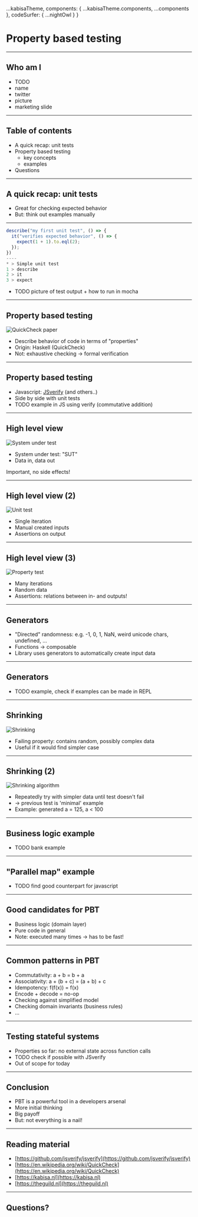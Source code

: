 

  ...kabisaTheme,
  components: {
    ...kabisaTheme.components,
    ...components
  },
  codeSurfer: {
    ...nightOwl
  }
}

# Property based testing

---

## Who am I

- TODO
- name
- twitter
- picture
- marketing slide

---

## Table of contents

- A quick recap: unit tests
- Property based testing
  - key concepts
  - examples
- Questions

---

## A quick recap: unit tests

- Great for checking expected behavior
- But: think out examples manually

---

```javascript
describe("my first unit test", () => {
  it("verifies expected behavior", () => {
    expect(1 + 1).to.eql(2);
  });
})
----
* > Simple unit test
1 > describe
2 > it
3 > expect
```

- TODO picture of test output + how to run in mocha

---

## Property based testing

![QuickCheck paper](./images/quickcheck_paper.png)

- Describe behavior of code in terms of "properties"
- Origin: Haskell (QuickCheck)
- Not: exhaustive checking &#x2192; formal verification

---

## Property based testing

- Javascript: [JSverify](https://github.com/jsverify/jsverify) (and others..)
- Side by side with unit tests
- TODO example in JS using verify (commutative addition)

---

## High level view

![System under test](./images/high_level_view_sut.png)

- System under test: "SUT"
- Data in, data out

<Notes>
Important, no side effects!
</Notes>

---

## High level view (2)

![Unit test](./images/high_level_view_unit_test.png)

- Single iteration
- Manual created inputs
- Assertions on output

---

## High level view (3)

![Property test](./images/high_level_view_property_test.png)

- Many iterations
- Random data
- Assertions: relations between in- and outputs!

---

## Generators

- "Directed" randomness: e.g. -1, 0, 1, NaN, weird unicode chars, undefined, ...
- Functions &#x2192; composable
- Library uses generators to automatically create input data

---

## Generators

- TODO example, check if examples can be made in REPL

---

## Shrinking

![Shrinking](./images/shrinking_example.png)

- Failing property: contains random, possibly complex data
- Useful if it would find simpler case

---

## Shrinking (2)

![Shrinking algorithm](./images/shrinking_algorithm.png)

- Repeatedly try with simpler data until test doesn't fail
- &#x2192; previous test is 'minimal' example
- Example: generated a = 125, a < 100

---

## Business logic example

- TODO bank example

---

## "Parallel map" example

- TODO find good counterpart for javascript

---

## Good candidates for PBT

- Business logic (domain layer)
- Pure code in general
- Note: executed many times &#x2192; has to be fast!

---

## Common patterns in PBT

- Commutativity: a + b = b + a
- Associativity: a + (b + c) = (a + b) + c
- Idempotency: f(f(x)) = f(x)
- Encode + decode = no-op
- Checking against simplified model
- Checking domain invariants (business rules)
- ...

---

## Testing stateful systems

- Properties so far: no external state across function calls
- TODO check if possible with JSverify
- Out of scope for today

---

## Conclusion

- PBT is a powerful tool in a developers arsenal
- More initial thinking
- Big payoff
- But: not everything is a nail!

---

## Reading material

- [https://github.com/jsverify/jsverify](https://github.com/jsverify/jsverify)
- [https://en.wikipedia.org/wiki/QuickCheck](https://en.wikipedia.org/wiki/QuickCheck)
- [https://kabisa.nl](https://kabisa.nl)
- [https://theguild.nl](https://theguild.nl)

---

## Questions?

